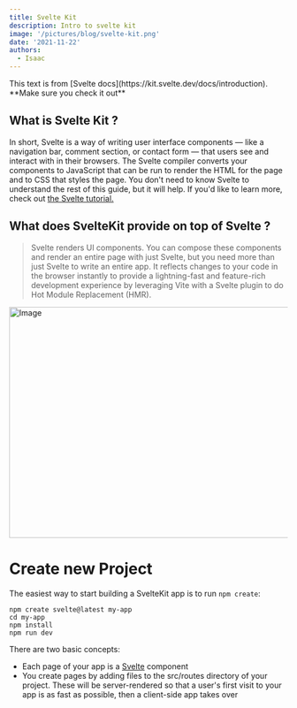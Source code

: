 ```yaml
---
title: Svelte Kit
description: Intro to svelte kit
image: '/pictures/blog/svelte-kit.png'
date: '2021-11-22'
authors:
  - Isaac
---
```


<Callout>
  This text is from [Svelte docs](https://kit.svelte.dev/docs/introduction).
  **Make sure you check it out**
</Callout>

## What is Svelte Kit ?

In short, Svelte is a way of writing user interface components — like a navigation bar, comment section, or contact form — that users see and interact with in their browsers. The Svelte compiler converts your components to JavaScript that can be run to render the HTML for the page and to CSS that styles the page. You don't need to know Svelte to understand the rest of this guide, but it will help. If you'd like to learn more, check out [the Svelte tutorial.](https://svelte.dev/tutorial)

## What does SvelteKit provide on top of Svelte ?

> Svelte renders UI components. You can compose these components and render an entire page with just Svelte, but you need more than just Svelte to write an entire app.
> It reflects changes to your code in the browser instantly to provide a lightning-fast and feature-rich development experience by leveraging Vite with a Svelte plugin to do Hot Module Replacement (HMR).

<Image
  src="https://trading-strategy.ghost.io/content/images/2023/04/Screenshot-2023-04-27-at-3.55.16-pm.png"
  alt="Image"
  width="718"
  height="418"
/>

# Create new Project

The easiest way to start building a SvelteKit app is to run `npm create`:

```
npm create svelte@latest my-app
cd my-app
npm install
npm run dev
```

There are two basic concepts:

- Each page of your app is a [Svelte](https://svelte.dev/) component
- You create pages by adding files to the src/routes directory of your project. These will be server-rendered so that a user's first visit to your app is as fast as possible, then a client-side app takes over
